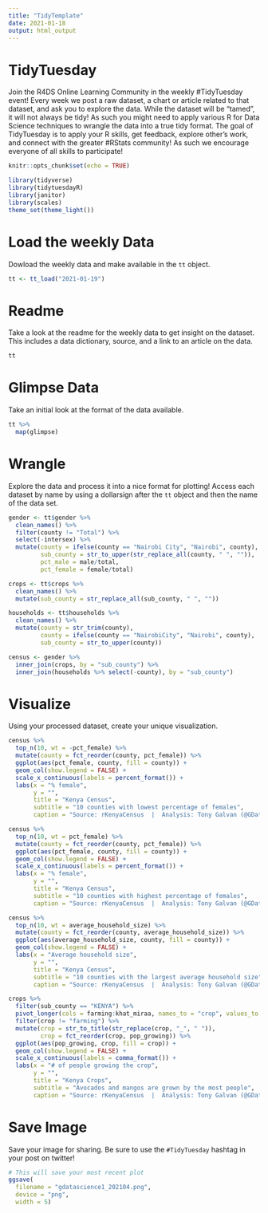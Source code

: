 ```yaml
---
title: "TidyTemplate"
date: 2021-01-18
output: html_output
---
```


# TidyTuesday

Join the R4DS Online Learning Community in the weekly #TidyTuesday event!
Every week we post a raw dataset, a chart or article related to that dataset, and ask you to explore the data.
While the dataset will be “tamed”, it will not always be tidy! As such you might need to apply various R for Data Science techniques to wrangle the data into a true tidy format.
The goal of TidyTuesday is to apply your R skills, get feedback, explore other’s work, and connect with the greater #RStats community!
As such we encourage everyone of all skills to participate!

```r

knitr::opts_chunk$set(echo = TRUE)

library(tidyverse)
library(tidytuesdayR)
library(janitor)
library(scales)
theme_set(theme_light())
```

# Load the weekly Data

Dowload the weekly data and make available in the `tt` object.

```r

tt <- tt_load("2021-01-19")

```


# Readme

Take a look at the readme for the weekly data to get insight on the dataset.
This includes a data dictionary, source, and a link to an article on the data.

```r

tt

```


# Glimpse Data

Take an initial look at the format of the data available.

```r

tt %>% 
  map(glimpse)

```

# Wrangle

Explore the data and process it into a nice format for plotting! Access each dataset by name by using a dollarsign after the `tt` object and then the name of the data set.

```r
gender <- tt$gender %>%
  clean_names() %>%
  filter(county != "Total") %>%
  select(-intersex) %>%
  mutate(county = ifelse(county == "Nairobi City", "Nairobi", county),
         sub_county = str_to_upper(str_replace_all(county, " ", "")),
         pct_male = male/total,
         pct_female = female/total)

crops <- tt$crops %>%
  clean_names() %>%
  mutate(sub_county = str_replace_all(sub_county, " ", ""))

households <- tt$households %>%
  clean_names() %>%
  mutate(county = str_trim(county),
         county = ifelse(county == "NairobiCity", "Nairobi", county),
         sub_county = str_to_upper(county))

census <- gender %>%
  inner_join(crops, by = "sub_county") %>%
  inner_join(households %>% select(-county), by = "sub_county")
```


# Visualize

Using your processed dataset, create your unique visualization.

```r
census %>%
  top_n(10, wt = -pct_female) %>%
  mutate(county = fct_reorder(county, pct_female)) %>%
  ggplot(aes(pct_female, county, fill = county)) +
  geom_col(show.legend = FALSE) +
  scale_x_continuous(labels = percent_format()) +
  labs(x = "% female",
       y = "",
       title = "Kenya Census",
       subtitle = "10 counties with lowest percentage of females",
       caption = "Source: rKenyaCensus  |  Analysis: Tony Galvan (@GDataScience1)")

census %>%
  top_n(10, wt = pct_female) %>%
  mutate(county = fct_reorder(county, pct_female)) %>%
  ggplot(aes(pct_female, county, fill = county)) +
  geom_col(show.legend = FALSE) +
  scale_x_continuous(labels = percent_format()) +
  labs(x = "% female",
       y = "",
       title = "Kenya Census",
       subtitle = "10 counties with highest percentage of females",
       caption = "Source: rKenyaCensus  |  Analysis: Tony Galvan (@GDataScience1)")

census %>%
  top_n(10, wt = average_household_size) %>%
  mutate(county = fct_reorder(county, average_household_size)) %>%
  ggplot(aes(average_household_size, county, fill = county)) +
  geom_col(show.legend = FALSE) +
  labs(x = "Average household size",
       y = "",
       title = "Kenya Census",
       subtitle = "10 counties with the largest average household size",
       caption = "Source: rKenyaCensus  |  Analysis: Tony Galvan (@GDataScience1)")

crops %>%
  filter(sub_county == "KENYA") %>%
  pivot_longer(cols = farming:khat_miraa, names_to = "crop", values_to = "pop_growing") %>%
  filter(crop != "farming") %>%
  mutate(crop = str_to_title(str_replace(crop, "_", " ")),
         crop = fct_reorder(crop, pop_growing)) %>%
  ggplot(aes(pop_growing, crop, fill = crop)) +
  geom_col(show.legend = FALSE) +
  scale_x_continuous(labels = comma_format()) +
  labs(x = "# of people growing the crop",
       y = "",
       title = "Kenya Crops",
       subtitle = "Avocados and mangos are grown by the most people",
       caption = "Source: rKenyaCensus  |  Analysis: Tony Galvan (@GDataScience1)")
```

# Save Image

Save your image for sharing. Be sure to use the `#TidyTuesday` hashtag in your post on twitter! 

```r

# This will save your most recent plot
ggsave(
  filename = "gdatascience1_202104.png",
  device = "png",
  width = 5)

```
